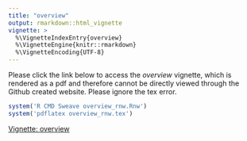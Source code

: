 ```yaml
---
title: "overview"
output: rmarkdown::html_vignette
vignette: >
  %\VignetteIndexEntry{overview}
  %\VignetteEngine{knitr::rmarkdown}
  %\VignetteEncoding{UTF-8}
---
```


Please click the link below to access the *overview* vignette, which is rendered as a pdf and therefore cannot be directly viewed through the Github created website. Please ignore the tex error.

```r
system('R CMD Sweave overview_rnw.Rnw')
system('pdflatex overview_rnw.tex')
```

<!--- <iframe src="overview_rnw.pdf"/> -->

[Vignette: overview](overview_rnw.pdf){target="_blank"}

<!-- If this continues not to work unless overview.pdf has already been defined, this may be the solution: -->

<!-- https://tex.stackexchange.com/questions/429757/pdflatex-problem-with-rstudio -->

<!-- and -->

<!-- https://stackoverflow.com/questions/33650869/how-can-i-set-the-latex-path-for-sweave-in-r -->

<!-- Although manually specifying something would no longer work if the source code is on someone elses machine... Think I just need to render overview.pdf and ship it with the package. -->
